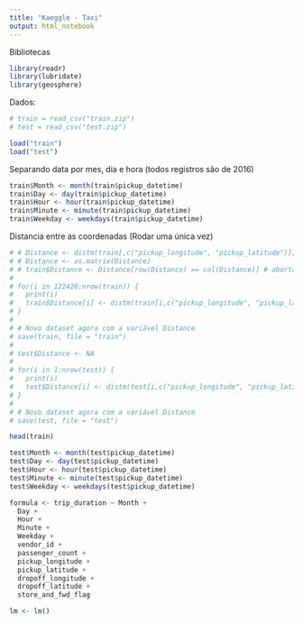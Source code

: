 ```yaml
---
title: "Kaeggle - Taxi"
output: html_notebook
---
```


Bibliotecas

```r
library(readr)
library(lubridate)
library(geosphere)
```


Dados:

```r
# train = read_csv("train.zip")
# test = read_csv("test.zip")

load("train")
load("test")

```


Separando data por mes, dia e hora (todos registros são de 2016)

```r
train$Month <- month(train$pickup_datetime)
train$Day <- day(train$pickup_datetime)
train$Hour <- hour(train$pickup_datetime)
train$Minute <- minute(train$pickup_datetime)
train$Weekday <- weekdays(train$pickup_datetime)
```

Distancia entre as coordenadas (Rodar uma única vez)

```r
# # Distance <- distm(train[,c("pickup_longitude", "pickup_latitude")], train[,c("dropoff_longitude", "dropoff_latitude")], fun = distHaversine)
# # Distance <- as.matrix(Distance)
# # train$Distance <- Distance[row(Distance) == col(Distance)] # aborta sessão R
# 
# for(i in 122428:nrow(train)) {
#   print(i)
#   train$Distance[i] <- distm(train[i,c("pickup_longitude", "pickup_latitude")], train[i,c("dropoff_longitude", "dropoff_latitude")], fun = distHaversine)
# }
# 
# # Novo dataset agora com a variável Distance
# save(train, file = "train")
# 
# test$Distance <- NA
# 
# for(i in 1:nrow(test)) {
#   print(i)
#   test$Distance[i] <- distm(test[i,c("pickup_longitude", "pickup_latitude")], test[i,c("dropoff_longitude", "dropoff_latitude")], fun = distHaversine)
# }
# 
# # Novo dataset agora com a variável Distance
# save(test, file = "test")


```


```r
head(train)
```

```r
test$Month <- month(test$pickup_datetime)
test$Day <- day(test$pickup_datetime)
test$Hour <- hour(test$pickup_datetime)
test$Minute <- minute(test$pickup_datetime)
test$Weekday <- weekdays(test$pickup_datetime)
```

```r
formula <- trip_duration ~ Month +
  Day +
  Hour +
  Minute +
  Weekday +
  vendor_id +
  passenger_count +
  pickup_longitude +
  pickup_latitude + 
  dropoff_longitude +
  dropoff_latitude + 
  store_and_fwd_flag
```


```r
lm <- lm()
```

